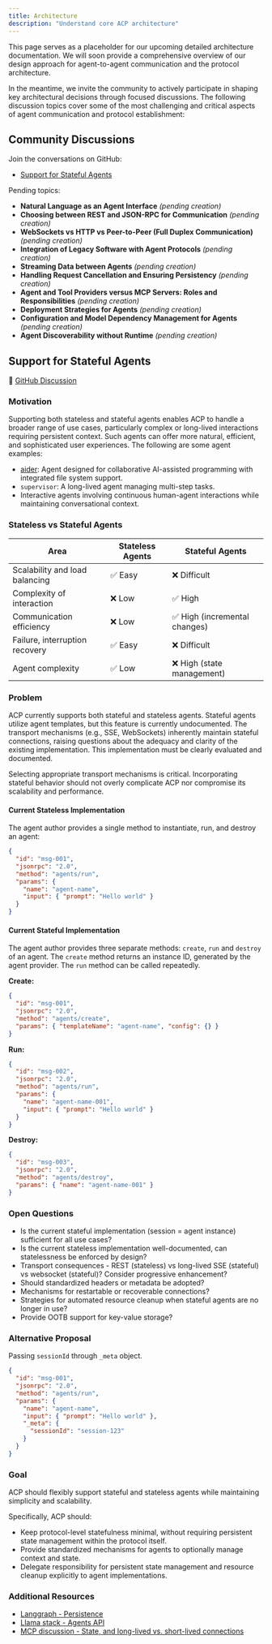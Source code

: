 ```yaml
---
title: Architecture
description: "Understand core ACP architecture"
---
```


This page serves as a placeholder for our upcoming detailed architecture documentation. We will soon provide a comprehensive overview of our design approach for agent-to-agent communication and the protocol architecture.

In the meantime, we invite the community to actively participate in shaping key architectural decisions through focused discussions. The following discussion topics cover some of the most challenging and critical aspects of agent communication and protocol establishment:

## Community Discussions

Join the conversations on GitHub:

- [Support for Stateful Agents](https://github.com/i-am-bee/beeai/discussions/32)

Pending topics:

- **Natural Language as an Agent Interface** _(pending creation)_
- **Choosing between REST and JSON-RPC for Communication** _(pending creation)_
- **WebSockets vs HTTP vs Peer-to-Peer (Full Duplex Communication)** _(pending creation)_
- **Integration of Legacy Software with Agent Protocols** _(pending creation)_
- **Streaming Data between Agents** _(pending creation)_
- **Handling Request Cancellation and Ensuring Persistency** _(pending creation)_
- **Agent and Tool Providers versus MCP Servers: Roles and Responsibilities** _(pending creation)_
- **Deployment Strategies for Agents** _(pending creation)_
- **Configuration and Model Dependency Management for Agents** _(pending creation)_
- **Agent Discoverability without Runtime** _(pending creation)_

## Support for Stateful Agents

💬 [GitHub Discussion](https://github.com/i-am-bee/beeai/discussions/322)

### Motivation

Supporting both stateless and stateful agents enables ACP to handle a broader range of use cases, particularly complex or long-lived interactions requiring persistent context. Such agents can offer more natural, efficient, and sophisticated user experiences. The following are some agent examples:

- [aider](https://beeai.dev/agents/aider): Agent designed for collaborative AI-assisted programming with integrated file system support.
- `supervisor`: A long-lived agent managing multi-step tasks.
- Interactive agents involving continuous human-agent interactions while maintaining conversational context.

### Stateless vs Stateful Agents

| Area                           | Stateless Agents | Stateful Agents               |
| ------------------------------ | ---------------- | ----------------------------- |
| Scalability and load balancing | ✅ Easy          | ❌ Difficult                  |
| Complexity of interaction      | ❌ Low           | ✅ High                       |
| Communication efficiency       | ❌ Low           | ✅ High (incremental changes) |
| Failure, interruption recovery | ✅ Easy          | ❌ Difficult                  |
| Agent complexity               | ✅ Low           | ❌ High (state management)    |

### Problem

ACP currently supports both stateful and stateless agents. Stateful agents utilize agent templates, but this feature is currently undocumented. The transport mechanisms (e.g., SSE, WebSockets) inherently maintain stateful connections, raising questions about the adequacy and clarity of the existing implementation. This implementation must be clearly evaluated and documented.

Selecting appropriate transport mechanisms is critical. Incorporating stateful behavior should not overly complicate ACP nor compromise its scalability and performance.

#### Current Stateless Implementation

The agent author provides a single method to instantiate, run, and destroy an agent:

```json
{
  "id": "msg-001",
  "jsonrpc": "2.0",
  "method": "agents/run",
  "params": {
    "name": "agent-name",
    "input": { "prompt": "Hello world" }
  }
}
```

#### Current Stateful Implementation

The agent author provides three separate methods: `create`, `run` and `destroy` of an agent. The `create` method returns an instance ID, generated by the agent provider. The `run` method can be called repeatedly.

**Create:**

```json
{
  "id": "msg-001",
  "jsonrpc": "2.0",
  "method": "agents/create",
  "params": { "templateName": "agent-name", "config": {} }
}
```

**Run:**

```json
{
  "id": "msg-002",
  "jsonrpc": "2.0",
  "method": "agents/run",
  "params": {
    "name": "agent-name-001",
    "input": { "prompt": "Hello world" }
  }
}
```

**Destroy:**

```json
{
  "id": "msg-003",
  "jsonrpc": "2.0",
  "method": "agents/destroy",
  "params": { "name": "agent-name-001" }
}
```

### Open Questions

- Is the current stateful implementation (session = agent instance) sufficient for all use cases?
- Is the current stateless implementation well-documented, can statelessness be enforced by design?
- Transport consequences - REST (stateless) vs long-lived SSE (stateful) vs websocket (stateful)? Consider progressive enhancement?
- Should standardized headers or metadata be adopted?
- Mechanisms for restartable or recoverable connections?
- Strategies for automated resource cleanup when stateful agents are no longer in use?
- Provide OOTB support for key-value storage?

### Alternative Proposal

Passing `sessionId` through `_meta` object.

```json
{
  "id": "msg-001",
  "jsonrpc": "2.0",
  "method": "agents/run",
  "params": {
    "name": "agent-name",
    "input": { "prompt": "Hello world" },
    "_meta": {
      "sessionId": "session-123"
    }
  }
}
```

### Goal

ACP should flexibly support stateful and stateless agents while maintaining simplicity and scalability.

Specifically, ACP should:

- Keep protocol-level statefulness minimal, without requiring persistent state management within the protocol itself.
- Provide standardized mechanisms for agents to optionally manage context and state.
- Delegate responsibility for persistent state management and resource cleanup explicitly to agent implementations.

### Additional Resources

- [Langgraph - Persistence](https://langchain-ai.github.io/langgraph/concepts/persistence/)
- [Llama stack - Agents API](https://github.com/meta-llama/llama-stack/blob/main/llama_stack/apis/agents/agents.py)
- [MCP discussion - State, and long-lived vs. short-lived connections](https://github.com/modelcontextprotocol/specification/discussions/102)
